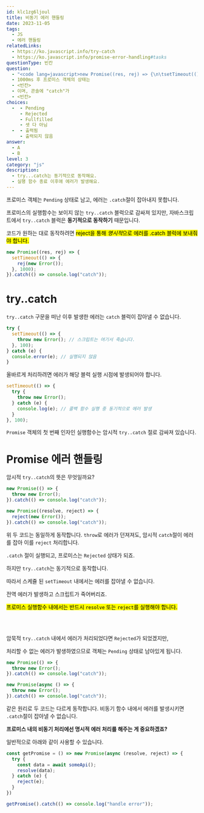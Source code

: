 ```yaml
---
id: klc1zg6ljoul
title: 비동기 에러 핸들링
date: 2023-11-05
tags:
  - JS
  - 에러 핸들링
relatedLinks:
  - https://ko.javascript.info/try-catch
  - https://ko.javascript.info/promise-error-handling#tasks
questionType: 빈칸
question:
  - "<code lang=javascript>new Promise((res, rej) => {\n\tsetTimeout(() => {\n\t\tthrow new Error();\n\t}, 1000);\n}).catch(() => console.log('catch'));</code>"
  - 1000ms 후 프로미스 객체의 상태는
  - <빈칸>
  - 이며, 콘솔에 "catch"가
  - <빈칸>
choices:
  -  - Pending
     - Rejected
     - Fullfilled
     - 셋 다 아님
  -  - 출력됨
     - 출력되지 않음
answer: 
  - A
  - B
level: 3
category: "js"
description:
  - try...catch는 동기적으로 동작해요.
  - 실행 함수 종료 이후애 에러가 발생해요.
---
```


프로미스 객체는 `Pending` 상태로 남고, 에러는 `.catch`절이 잡아내지 못합니다.

프로미스의 실행함수는 보이지 않는 `try..catch` 블럭으로 감싸져 있지만, 자바스크립트에서 `try..catch` 블럭은 <b>동기적으로 동작하기</b> 때문입니다.

코드가 원하는 대로 동작하려면 <mark>reject을 통해 *명시적*으로 에러를 .catch 블럭에 보내줘야 합니다.</mark>

```javascript
new Promise((res, rej) => {
  setTimeout(() => {
    rej(new Error());
  }, 1000);
}).catch(() => console.log("catch"));
```

# try..catch

`try..catch` 구문을 떠난 이후 발생한 에러는 `catch` 블럭이 잡아낼 수 없습니다.

```javascript
try {
  setTimeout(() => {
    throw new Error(); // 스크립트는 여기서 죽습니다.
  }, 100);
} catch (e) {
  console.error(e); // 실행되지 않음
}
```

올바르게 처리하려면 에러가 해당 블럭 실행 시점에 발생되어야 합니다.

```javascript
setTimeout(() => {
  try {
    throw new Error();
  } catch (e) {
    console.log(e); // 콜백 함수 실행 중 동기적으로 에러 발생
  }
}, 100);
```

`Promise` 객체의 첫 번째 인자인 실행함수는 암시적 `try..catch` 절로 감싸져 있습니다.

# Promise 에러 핸들링

암시적 `try..catch`의 뜻은 무엇일까요?

```javascript
new Promise(() => {
  throw new Error();
}).catch(() => console.log("catch"));

new Promise((resolve, reject) => {
  reject(new Error());
}).catch(() => console.log("catch"));
```

위 두 코드는 동일하게 동작합니다. `throw`로 에러가 던져져도, 암시적 `catch`절이 에러를 잡아 이를 `reject` 처리합니다.

`.catch` 절이 실행되고, 프로미스는 `Rejected` 상태가 되죠.

하지만 `try..catch`는 동기적으로 동작합니다.

따라서 스케쥴 된 `setTimeout` 내에서는 에러를 잡아낼 수 없습니다.

전역 에러가 발생하고 스크립트가 죽어버리죠.


<mark>프로미스 실행함수 내에서는 반드시 `resolve` 또는 `reject`를 실행해야 합니다.</mark>

<br />
<br />

암묵적 `try..catch` 내에서 에러가 처리되었다면 `Rejected`가 되었겠지만,

처리할 수 없는 에러가 발생하였으므로 객체는 `Pending` 상태로 남아있게 됩니다.

```javascript
new Promise(() => {
  throw new Error();
}).catch(() => console.log("catch"));

new Promise(async () => {
  throw new Error();
}).catch(() => console.log("catch"));
```

같은 원리로 두 코드는 다르게 동작합니다. 비동기 함수 내에서 에러를 발생시키면 `.catch`절이 잡아낼 수 없습니다.

<b>프로미스 내의 비동기 처리에선 명시적 에러 처리를 해주는 게 중요하겠죠?</b>

일반적으로 아래와 같이 사용할 수 있습니다.

```javascript
const getPromise = () => new Promise(async (resolve, reject) => {
  try {
    const data = await someApi();
    resolve(data);
  } catch (e) {
    reject(e);
  }
})

getPromise().catch(() => console.log("handle error"));
```
